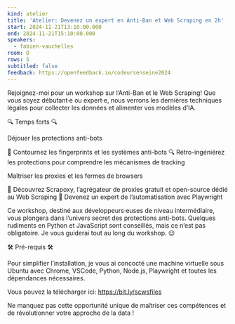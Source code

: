 ```yaml
---
kind: atelier
title: 'Atelier: Devenez un expert en Anti-Ban et Web Scraping en 2h'
start: 2024-11-21T13:10:00.000
end: 2024-11-21T15:10:00.000
speakers:
  - fabien-vauchelles
room: D
rows: 5
subtitled: false
feedback: https://openfeedback.io/codeursenseine2024
---
```


Rejoignez-moi pour un workshop sur l’Anti-Ban et le Web Scraping! Que vous soyez débutant·e ou expert·e, nous verrons les dernières techniques légales pour collecter les données et alimenter vos modèles d’IA.

🔍 Temps forts 🔍

Déjouer les protections anti-bots

🚀 Contournez les fingerprints et les systèmes anti-bots
🔍 Rétro-ingéniérez les protections pour comprendre les mécanismes de tracking

Maîtriser les proxies et les fermes de browsers

🌊 Découvrez Scrapoxy, l’agrégateur de proxies gratuit et open-source dédié au Web Scraping
🎯 Devenez un expert de l’automatisation avec Playwright

Ce workshop, destiné aux développeurs·euses de niveau intermédiaire, vous plongera dans l’univers secret des protections anti-bots. Quelques rudiments en Python et JavaScript sont conseillés, mais ce n’est pas obligatoire. Je vous guiderai tout au long du workshop. 😉

🛠️ Pré-requis 🛠️

Pour simplifier l’installation, je vous ai concocté une machine virtuelle sous Ubuntu avec Chrome, VSCode, Python, Node.js, Playwright et toutes les dépendances nécessaires.

Vous pouvez la télécharger ici: https://bit.ly/scwsfiles

Ne manquez pas cette opportunité unique de maîtriser ces compétences et de révolutionner votre approche de la data !
